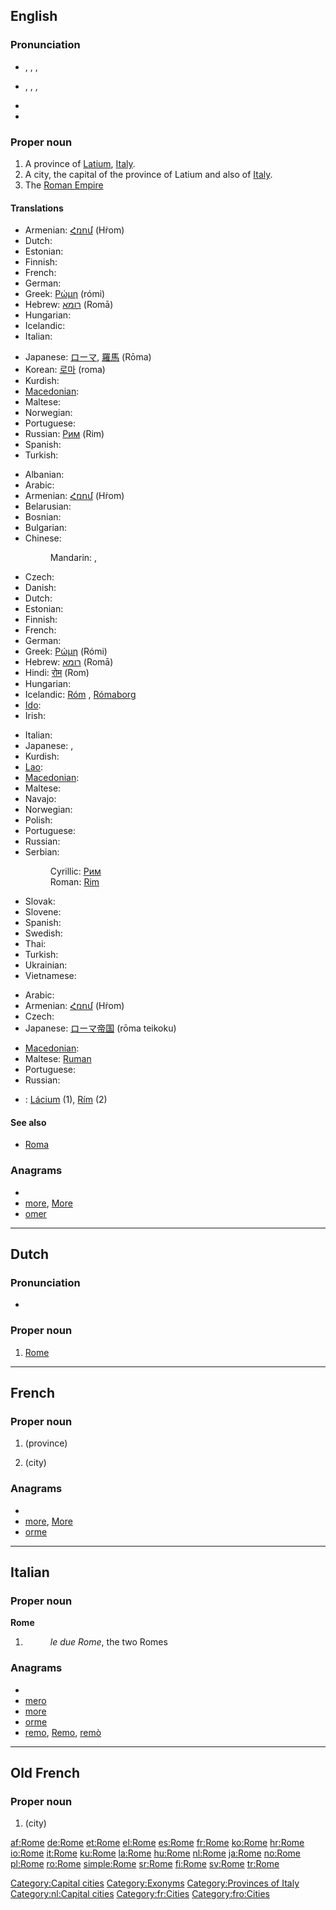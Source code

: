 {{wikipedia}}
==English==

{{rank|enter|consider|provided|969|Rome|twelve|opposite|vast}}

===Pronunciation===
* {{a|UK}}, {{enPR|rōm}}, {{IPA|/rəʊm/}}, {{SAMPA|/r@Um/}}
* {{a|US}}, {{enPR|rōm}}, {{IPA|/roʊm/}}, {{SAMPA|/roUm/}}
* {{rhymes|əʊm}}
* {{homophones|roam}}

===Proper noun===
{{en-proper noun}}

# A province of [[Latium]], [[Italy]].
# A city, the capital of the province of Latium and also of [[Italy]].
# The [[Roman Empire]]

====Translations====
{{trans-top|province}}
* Armenian: [[Հռոմ]] (Hṙom)
* Dutch: {{t+|nl|Rome|n}}
* Estonian: {{t-|et|Rooma}}
* Finnish: {{t+|fi|Rooma}}
* French: {{t+|fr|Rome|f}}
* German: {{t+|de|Rom|n}}
* Greek: [[Ρώμη]] (rómi) {{f}}
* Hebrew: [[רומא]] (Romā) {{f}}
* Hungarian: {{t+|hu|Róma}}
* Icelandic: {{t-|is|Róm|f}}
* Italian: {{t+|it|Roma}}
{{trans-mid}}
* Japanese: [[ローマ]], [[羅馬]] (Rōma)
* Korean: [[로마]] (roma)
* Kurdish: {{t+|ku|Roma}}
* [[Macedonian]]: {{t-|mk|Рим|m|tr=Rim}}
* Maltese: {{t-|mt|Ruma|xs=Maltese}}
* Norwegian: {{t-|no|Roma}}
* Portuguese: {{t+|pt|Roma|f}}
* Russian: [[Рим]] (Rim) {{m}}
* Spanish: {{t+|es|Roma|f}}
* Turkish: {{t+|tr|Roma}}
{{trans-bottom}}

{{trans-top|city}}
* Albanian: {{t|sq|Romë|xs=Albanian}}
* Arabic: {{t|ar|روما|f|tr=Ruumaa}}
* Armenian: [[Հռոմ]] (Hṙom)
* Belarusian: {{t|be|Рым|m|tr=Rym|xs=Belarusian}}
* Bosnian: {{t-|bs|Rim|m}}
* Bulgarian: {{t-|bg|Рим|m|tr=Rim}}
* Chinese:
*: Mandarin: {{t-|cmn|羅馬|sc=Hani}},  {{t-|cmn|罗马|tr=Luómǎ|sc=Hani}}
* Czech: {{t+|cs|Řím|m}}
* Danish: {{t-|da|Rom}}
* Dutch: {{t+|nl|Rome|n}}
* Estonian: {{t-|et|Rooma}}
* Finnish: {{t+|fi|Rooma}}
* French: {{t+|fr|Rome|f}}
* German: {{t+|de|Rom|n}}
* Greek: [[Ρώμη]] (Rómi) {{f}}
* Hebrew: [[רומא]] (Romā) {{f}}
* Hindi: [[रोम]] (Rom)
* Hungarian: {{t+|hu|Róma}}
* Icelandic: [[Róm]] {{f}}, [[Rómaborg]] {{f}}
* [[Ido]]: {{t+|io|Roma|xs=Ido}}
* Irish: {{t|ga|Róimh|f|alt=an Róimh|xs=Irish}}
{{trans-mid}}
* Italian: {{t+|it|Roma|f}}
* Japanese: {{t+|ja|ローマ|tr=Rōma}},  {{t+|ja|羅馬|tr=Rōma}}
* Kurdish: {{t+|ku|Roma}}
* [[Lao]]: {{t|lo|ໂລມ|tr=loom|sc=Laoo|xs=Lao}}
* [[Macedonian]]: {{t-|mk|Рим|m|tr=Rim}}
* Maltese: {{t-|mt|Ruma|xs=Maltese}}
* Navajo: {{tø|nv|Róóm}}
* Norwegian: {{t-|no|Roma}}
* Polish: {{t+|pl|Rzym|m}}
* Portuguese: {{t+|pt|Roma|f}}
* Russian: {{t+|ru|Рим|m|tr=Rim}}
* Serbian:
*: Cyrillic: [[Рим#Serbian|Рим]] {{m}}
*: Roman: [[Rim#Serbian|Rim]] {{m}}
* Slovak: {{t|sk|Rím|m}}
* Slovene: {{t+|sl|Rim|m}}
* Spanish: {{t+|es|Roma|f}}
* Swedish: {{t+|sv|Rom}}
* Thai: {{t|th|โรม}}
* Turkish: {{t+|tr|Roma}}
* Ukrainian: {{t-|uk|Рим|m|tr=Rym|xs=Ukrainian}}
* Vietnamese: {{t-|vi|Roma|xs=Vietnamese}}
{{trans-bottom}}

{{trans-top|empire}}
* Arabic: {{t|ar|روما|f|tr=Ruumaa}}
* Armenian: [[Հռոմ]] (Hṙom)
* Czech: {{t+|cs|Řím|m}}
* Japanese: [[ローマ]][[帝国]] (rōma teikoku)
{{trans-mid}}
* [[Macedonian]]: {{t-|mk|Рим|m|tr=Rim}}
* Maltese: [[Ruman]]
* Portuguese: {{t+|pt|Roma|f}}
* Russian: {{t+|ru|Рим|m|tr=Rim}}
{{trans-bottom}}

{{checktrans}}

* {{ttbc|Slovak}}: [[Lácium]] {{n}} (1), [[Rím]] {{m}} (2)

====See also====
* [[Roma]]

===Anagrams===
* {{alphagram|emor}}
* [[more#English|more]], [[More#English|More]]
* [[omer#English|omer]]

[[Category:Capital cities]]
[[Category:Exonyms]]
[[Category:Provinces of Italy]]

----

==Dutch==
{{wikipedia|lang=nl}}

===Pronunciation===
* {{audio|Nl-Rome.ogg|Audio}}

===Proper noun===
{{infl|nl|proper noun}}

# [[#English|Rome]]

[[Category:nl:Capital cities]]

----

==French==

===Proper noun===
{{infl|fr|proper noun}} {{f}}

# {{l|en|Rome}} (province)
# {{l|en|Rome}} (city)

===Anagrams===
* {{alphagram|emor}}
* [[more#French|more]], [[More#French|More]]
* [[orme#French|orme]]

[[Category:fr:Cities]]

----

==Italian==

===Proper noun===
'''Rome''' {{f}}

# {{plural of|[[Roma]]|lang=it}}
#: ''le due Rome'', the two Romes

===Anagrams===
* {{alphagram|emor}}
* [[mero#Italian|mero]]
* [[more#Italian|more]]
* [[orme#Italian|orme]]
* [[remo#Italian|remo]], [[Remo#Italian|Remo]], [[remò#Italian|remò]]

----

==Old French==

===Proper noun===
{{infl|fro|proper noun}}

# {{l|en|Rome}} (city)

[[Category:fro:Cities]]

[[af:Rome]]
[[de:Rome]]
[[et:Rome]]
[[el:Rome]]
[[es:Rome]]
[[fr:Rome]]
[[ko:Rome]]
[[hr:Rome]]
[[io:Rome]]
[[it:Rome]]
[[ku:Rome]]
[[la:Rome]]
[[hu:Rome]]
[[nl:Rome]]
[[ja:Rome]]
[[no:Rome]]
[[pl:Rome]]
[[ro:Rome]]
[[simple:Rome]]
[[sr:Rome]]
[[fi:Rome]]
[[sv:Rome]]
[[tr:Rome]]